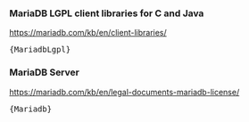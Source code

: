 

### MariaDB LGPL client libraries for C and Java

https://mariadb.com/kb/en/client-libraries/

<pre className='license'>
{MariadbLgpl}
</pre>

### MariaDB Server

https://mariadb.com/kb/en/legal-documents-mariadb-license/

<pre className='license'>
{Mariadb}
</pre>